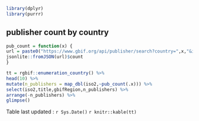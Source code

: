 ```r
library(dplyr)
library(purrr)
```

## publisher count by country 

```r
pub_count = function(x) {
url = paste0("https://www.gbif.org/api/publisher/search?country=",x,"&isEndorsed=true") 
jsonlite::fromJSON(url)$count
}

tt = rgbif::enumeration_country() %>%
head(10) %>%
mutate(n_publishers = map_dbl(iso2,~pub_count(.x))) %>% 
select(iso2,title,gbifRegion,n_publishers) %>% 
arrange(-n_publishers) %>%
glimpse()
```

Table last updated : `r Sys.Date()`
`r knitr::kable(tt)`


